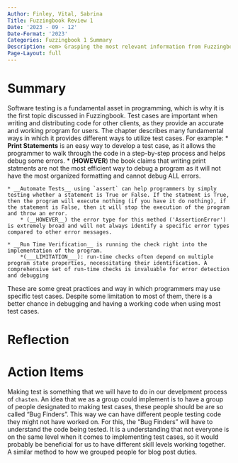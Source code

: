```yaml
---
Author: Finley, Vital, Sabrina 
Title: Fuzzingbook Review 1
Date: '2023 - 09 - 12'
Date-Format: '2023'
Categories: Fuzzingbook 1 Summary 
Description: <em> Grasping the most relevant information from Fuzzingbook and summarizing our colleagues understanding about the chapter.  
Page-Layout: full
---
```


# Summary

Software testing is a fundamental asset in programming, which is why it is the first topic discussed in Fuzzingbook. Test cases are important when writing and distributing code for other clients, as they provide an accurate and working program for users. The chapter describes many fundamental ways in which it provides different ways to utilize test cases. 
For example:
    * __Print Statements__ is an easy way to develop a test case, as it allows the programmer to walk through the code in a step-by-step process and helps debug some errors.
        * (__HOWEVER__) the book claims that writing print statments are not the most efficient way to debug a program as it will not have the most organized formatting and cannot debug ALL errors. 
        
    * __Automate Tests__ using `assert` can help programmers by simply testing whether a statement is True or False. If the statment is True, then the program will execute nothing (if you have it do nothing), if the statement is False, then it will stop the execution of the program and throw an error.
        * (__HOWEVER__) the error type for this method ('AssertionError') is extremely broad and will not always identify a specific error types compared to other error messages.

    * __Run Time Verification__ is running the check right into the implementation of the program. 
        *(___LIMITATION___): run-time checks often depend on multiple program state properties, necessitating their identification. A comprehensive set of run-time checks is invaluable for error detection and debugging

These are some great practices and way in which programmers may use specific test cases. Despite some limitation to most of them, there is a better chance in debugging and having a working code when using most test cases. 


# Reflection


# Action Items
Making test is something that we will have to do in our develpment process of `chasten`. An idea that we as a group could implement is to have a group of people designated to making test cases, these people should be are so called "Bug Finders". This way we can have different people testing code they might not have worked on. For this, the "Bug Finders" will have to understand the code being tested. It is a understanding that not everyone is on the same level when it comes to implementing test cases, so it would probably be beneficial for us to have different skill levels working together. A similar method to how we grouped people for blog post duties.
